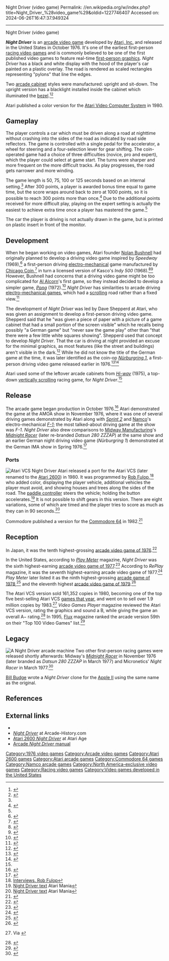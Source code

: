 Night Driver (video game)
Permalink: //en.wikipedia.org/w/index.php?title=Night_Driver_%28video_game%29&oldid=1227746407
Accessed on: 2024-06-26T16:47:37.949324



------
Night Driver (video game)
{{more citations needed|date=January 2012}}
{{Short description|1976 video game}}
{{Infobox video game
|title = Night Driver
|image = Night Driver Cover.jpg
|caption = Arcade flyer
|developer = [[Atari, Inc.]]
|publisher = {{vgrelease|NA/EU|Atari, Inc.|JP|[[Namco]]<ref name="ATVGL:JaO1971-2005">{{cite book|last=Akagi|first=Masumi|url=https://archive.org/stream/ArcadeGameList1971-2005#page/n52/mode/1up|title=ナムコ Namco|work=アーケードTVゲームリスト 国内•海外編 (1971-2005)|edition=1st|publisher=Amusement News Agency|date=13 October 2006|page=51|isbn=978-4990251215|language=ja}}</ref>}}
|designer = Dave Shepperd s/w<br>Ron Milner<br>Steve Mayer<br>Terry Fowler (hardware)
|platforms = [[Arcade video game|Arcade]], [[Atari 2600]], [[Commodore 64]]
|release = '''Arcade'''{{vgrelease|NA|October 1976<ref name="atari_production99"/>|EU|1976<ref>{{cite web |title=Video Game Flyers: Night Driver, Atari, Inc. (Germany) |url=https://flyers.arcade-museum.com/?page=thumbs&db=videodb&id=3855 |website=The Arcade Flyer Archive |publisher=[[Killer List of Videogames]] |access-date=22 March 2021}}</ref>|JP|April 1977<ref name="ATVGL:JaO1971-2005"/>}} '''Atari 2600'''{{vgrelease|NA|June 22, 1980<ref>{{cite web |title=Night Driver (Registration Number PA0000174628) |url=https://cocatalog.loc.gov |website=[[United States Copyright Office]] |access-date=1 June 2021}}</ref>}}'''Commodore 64'''{{vgrelease|NA|1982}}
|genre = [[Racing video game|Racing]]
|modes = [[Single-player]]
|arcade system = [[MOS Technology 6502|6502]] @ 1.008 MHz
}}

'''''Night Driver''''' is an  [[arcade video game]] developed by [[Atari, Inc.]] and released in the United States in October 1976. It's one of the earliest first-person [[racing video games]] and is commonly believed to be one of the first published video games to feature real-time [[First person (video games)|first-person graphics]]. ''Night Driver'' has a black and white display with the hood of the player's car painted on a plastic overlay. The road is rendered as scaled rectangles representing "pylons" that line the edges.

Two [[arcade cabinet]] styles were manufactured: upright and sit-down. The upright version has a blacklight installed inside the cabinet which illuminated the [[bezel setting|bezel]].<ref name="manual">{{cite web|title=Owner's Manual|year=1978|url=https://archive.org/stream/ArcadeGameManualNightdriver/nightdriver#page/n5/mode/2up|accessdate=7 November 2012}}</ref><ref>{{cite web|title=Arcade Museum|url=http://www.arcade-museum.com/game_detail.php?game_id=8866|accessdate=7 November 2012}}</ref>

Atari published a color version for the [[Atari 2600|Atari Video Computer System]] in 1980.

==Gameplay==
The player controls a car which must be driven along a road at nighttime without crashing into the sides of the road as indicated by road side reflectors. The game is controlled with a single pedal for the accelerator, a wheel for steering and a four-selection lever for gear shifting. The coin-operated game had a choice of three difficulties (novice, pro and expert), which the player could select at game start. The turns were sharper and more frequent on the more difficult tracks. As play progresses, the road gets narrower and more winding.

The game length is 50, 75, 100 or 125 seconds based on an internal setting.<ref name="manual" /> After 300 points, a player is awarded bonus time equal to game time, but the score wraps around back to zero at 1000 points, so it is possible to reach 300 points more than once.<ref name="Museum">{{cite web|title=Night Driver Museum Entry|url=http://www.arcade-museum.com/game_detail.php?game_id=8866|accessdate=7 November 2012}}</ref> Due to the additional points received for more difficult play, playing on the expert setting is actually the easiest to achieve extra time once a player has mastered the game.<ref name="Museum" />

The car the player is driving is not actually drawn in the game, but is printed on plastic insert in front of the monitor.

==Development==
When he began working on video games, Atari founder [[Nolan Bushnell]] had originally planned to develop a driving video game inspired by ''Speedway'' (1969),<ref name="BushnellInt">{{cite web |last1=Bushnell |first1=Nolan |author1-link=Nolan Bushnell |last2=Weaver |first2=Christopher |title=Nolan Bushnell: Transcript of an interview conducted by Christopher Weaver |url=https://www.si.edu/media/NMAH/NMAH-AC1498_Transcript_NolanBushnell.pdf |access-date=2021-05-20 |work=[[Lemelson Center for the Study of Invention and Innovation]] |publisher=[[Smithsonian Institution]] |date=2017-11-17 |page=33}}</ref> a first-person driving [[electro-mechanical games|electro-mechanical]] game manufactured by [[Chicago Coin]],<ref>{{cite book |last1=Ramsay |first1=Morgan |title=Gamers at Work: Stories Behind the Games People Play |date=2012-06-08 |publisher=[[Apress]] |location=New York |isbn=978-1-4302-3352-7 |page=24 |url=https://books.google.com/books?id=lESCCXkdy3YC&pg=PA24}}</ref> in turn a licensed version of Kasco's ''Indy 500'' (1968).<ref>{{cite web |title=Kasco Indy 500 coin operated mechanical arcade driving game |url=http://www.pinrepair.com/arcade/k500.htm |website=Pinball Repair |access-date=16 April 2021}}</ref><ref name="Smith">{{cite book |last1=Smith |first1=Alexander |title=They Create Worlds: The Story of the People and Companies That Shaped the Video Game Industry, Vol. I: 1971-1982 |date=19 November 2019 |publisher=[[CRC Press]] |isbn=978-0-429-75261-2 |pages=119–20, 188-91 |url=https://books.google.com/books?id=Cxy_DwAAQBAJ&pg=PT119}}</ref> However, Bushnell had concerns that a driving video game might be too complicated for [[Al Alcorn]]'s first game, so they instead decided to develop a simpler game, ''[[Pong]]'' (1972).<ref name="computerspace">{{cite web |url=http://www.salon.com/people/feature/1999/06/12/nolan/index.html |title=The adventures of King Pong |last=Pescovitz |first=David |date=1999-06-12 |work=[[Salon (website)|Salon]] |archive-url=https://web.archive.org/web/20080307161700/http://www.salon.com/people/feature/1999/06/12/nolan/index.html|archive-date=2008-03-07 |url-status=dead |author-link=David Pescovitz}}</ref> ''Night Driver'' has similarities to arcade driving [[electro-mechanical games]], which had a [[scrolling]] road rather than a fixed view.<ref name="Barton">{{cite book |last1=Barton |first1=Matt |title=Vintage Games 2.0: An Insider Look at the Most Influential Games of All Time |date=8 May 2019 |publisher=[[CRC Press]] |isbn=978-1-000-00092-4 |page=73 |url=https://books.google.com/books?id=fU-fDwAAQBAJ&pg=PA73}}</ref>

The development of ''Night Driver'' was led by Dave Shepperd at Atari, who was given an assignment to develop a first-person driving video game. Shepperd said that he "was given a piece of paper with a picture of a game cabinet that had a small portion of the screen visible" which he recalls being possibly "a German game" but "never saw the game play" other than "that there were a few little white squares showing". Shepperd used that concept to develop ''Night Driver''. That the car is driving at night provided an excuse for the minimal graphics, as most features (like the street and buildings) aren't visible in the dark.<ref name="pioneers">{{cite web|title=Racing Game Pioneers|date=11 February 2012|url=http://www.sub5zero.com/o-racing-game-pioneers-night-driver/|accessdate=7 November 2012}}</ref> While he did not know the title of the German game at the time, it was later identified as the coin-op ''[[Nürburgring 1]]'', a first-person driving video game released earlier in 1976.<ref>{{cite web|title=Nuerburg Ring Game|url=http://weltenschule.de/vgames/Nuerburg/Nuerburgring.html|accessdate=7 November 2012}}</ref><ref name="Bomb">{{cite web|title=Game Review|url=http://www.giantbomb.com/night-driver/61-13617/|accessdate=7 November 2012}}</ref>

Atari used some of the leftover arcade cabinets from ''[[Hi-way]]'' (1975), a top-down [[vertically scrolling video game|vertically scrolling]] racing game, for ''Night Driver''.<ref name="Barton"/>

==Release==
The arcade game began production in October 1976.<ref name="atari_production99">{{cite web|title=Production Numbers|url=http://www.atarigames.com/atarinumbers90s.pdf|publisher=[[Atari]]|accessdate=19 March 2012|year=1999|archive-date=10 May 2013|archive-url=https://web.archive.org/web/20130510143012/http://www.atarigames.com/atarinumbers90s.pdf|url-status=dead}}</ref> Atari demonstrated the game at  the AMOA show in November 1976, where it was one of several driving games demonstrated by Atari along with ''[[Sprint 2]]'' and [[Namco]]'s electro-mechanical ''[[F-1 (arcade game)|F-1]]''; the most talked-about driving game at the show was ''F-1''. ''Night Driver'' also drew comparisons to [[Midway Manufacturing]]'s ''[[Midnight Racer]]'' (later re-branded ''Datsun 280 ZZZAP'') at the same show and an earlier German night driving video game (''Nürburgring 1'') demonstrated at the German IMA show in Spring 1976.<ref name="PM1976">{{cite magazine |title=Sexton Star of MOA Seminar: Video |magazine=[[Play Meter]] |date=December 1976 |volume=2 |issue=14 |pages=20-26 (23-6) |url=https://archive.org/details/play-meter-volume-2-number-14-december-1976-600DPI/Play%20Meter%20-%20Volume%202%2C%20Number%2014%20-%20December%201976/page/n20}}
</ref>

===Ports===
[[File:Night_Driver_Atari_2600_Screenshot.png|thumb|right|Atari VCS ''Night Driver'']]
Atari released a port for the Atari VCS (later renamed to the [[Atari 2600]]) in 1980. It was programmed by [[Rob Fulop]],<ref>[https://www.digitpress.com/library/interviews/interview_rob_fulop.html Interviews. Rob Fulop]</ref> who added color, displaying the player vehicle, additional vehicles the player must avoid, and showing houses and trees along the sides of the road. The [[paddle (game controller)|paddle controller]] steers the vehicle; holding the button accelerates.<ref>[http://www.atarimania.com/2600/boxes/hi_res/night_driver_text_i_3.jpg Night Driver text] Atari Mania</ref> It is not possible to shift gears in this version. There are eight variations, some of which are timed and the player tries to score as much as they can in 90 seconds.<ref>[http://www.atarimania.com/2600/boxes/hi_res/night_driver_text_i_4.jpg Night Driver text] Atari Mania</ref>

Commodore published a version for the [[Commodore 64]] in 1982.<ref>{{cite web | url=https://www.uvlist.net/game-34848-Night+Driver | title=Night Driver (1982) by HAL Laboratory C64 game}}</ref>

==Reception==
In Japan, it was the tenth highest-grossing [[1976 in video games|arcade video game of 1976]].<ref name="GM65">{{cite magazine|title=本紙アンケー 〜 ト調査の結果|trans-title=Paper Questionnaire: Results of the Survey |magazine=[[:ja:ゲームマシン|Game Machine]]|issue=65|publisher=[[:ja:アミューズメント通信社|Amusement Press, Inc.]]|date=1 February 1977|pages=2–3|lang=ja|url=https://onitama.tv/gamemachine/pdf/19770201p.pdf#page=2}}</ref>

In the United States, according to ''[[Play Meter]]'' magazine, ''Night Driver'' was the sixth highest-earning [[1977 in video games|arcade video game of 1977]].<ref>{{cite journal |title=Top Arcade Games |journal=[[Play Meter]] |date=November 1977}}</ref> According to ''RePlay'' magazine, it was the seventh highest-earning arcade video game of 1977.<ref>{{cite journal |title=Profit Chart |journal=RePlay |date=November 1977}}</ref> ''Play Meter'' later listed it as the ninth highest-grossing [[1978 in video games|arcade game of 1978]],<ref>{{cite magazine |title=The 'Winners' of '78: Top Arcade Games |magazine=[[Play Meter]] |year=1978}}</ref> and the eleventh highest [[1978 in video games|arcade video game of 1979]].<ref>{{cite magazine |title=The Winners of '79: Top Videos |magazine=[[Play Meter]] |year=1979}}</ref>

The Atari VCS version sold 161,352 copies in 1980, becoming one of the top five best-selling Atari VCS [[1980 in video games|games that year]], and went on to sell over 1.9 million copies by 1983.<ref name="Atari">{{cite book |title=Cartridge Sales Since 1980 |publisher=[[Atari Corp.]]}} Via {{cite episode |title=The Agony & The Ecstasy |series=Once Upon Atari |date=August 10, 2003 |number=4 |minutes=23 |publisher=Scott West Productions}}</ref> ''Video Games Player'' magazine reviewed the Atari VCS version, rating the graphics and sound a B, while giving the game an overall A− rating.<ref>{{cite magazine |title=Software Report Card |magazine=Video Games Player |date=September 1982 |volume=1 |issue=1 |publisher=Carnegie Publications |location=United States |pages=62–3 |url=https://archive.org/details/Video_Games_Player_Vol_1_No_1_1982-09_Carnegie_Publications_US/page/n61/mode/2up}}</ref> In 1995, [[Flux (magazine)|Flux]] magazine ranked the arcade version 59th on their "Top 100 Video Games" list.<ref>{{Cite journal |date=April 1995 |title=Top 100 Video Games |url=https://archive.org/details/flux-issue-4/page/n29/mode/2up |journal=Flux |publisher=Harris Publications |issue=4 |pages=31}}</ref>

==Legacy==
[[File:Night driver arcade machine.JPG|thumb|right|A ''Night Driver'' arcade machine]]
Two other first-person racing games were released shortly afterwards: Midway's ''[[Datsun 280 ZZZAP|Midnight Racer]]'' in November 1976 (later branded as ''Datsun 280 ZZZAP'' in March 1977) and Micronetics' ''Night Racer'' in March 1977.<ref>{{cite book |last1=Akagi |first1=Masumi |title=アーケードTVゲームリスト国内•海外編(1971-2005) |trans-title=Arcade TV Game List: Domestic • Overseas Edition (1971-2005) |date=13 October 2006 |publisher=Amusement News Agency |language=ja |location=Japan |isbn=978-4990251215 |page=124 |url=https://archive.org/details/ArcadeGameList1971-2005/page/n125}}</ref>

[[Bill Budge]] wrote a ''Night Driver'' clone for the [[Apple II]] using the same name as the original.

==References==
{{reflist}}

==External links==
* {{KLOV game|id=8866}}
* [http://www.arcade-history.com/index.php?page=detail&id=1770 ''Night Driver''] at Arcade-History.com
* [https://web.archive.org/web/20170331031722/http://www.atariage.com/software_page.html?SoftwareLabelID=325 Atari 2600 ''Night Driver''] at Atari Age
* [https://archive.org/details/ArcadeGameManualNightdriver Arcade ''Night Driver'' manual]

{{1970s Atari arcade games}}

[[Category:1976 video games]]
[[Category:Arcade video games]]
[[Category:Atari 2600 games]]
[[Category:Atari arcade games]]
[[Category:Commodore 64 games]]
[[Category:Namco arcade games]]
[[Category:North America-exclusive video games]]
[[Category:Racing video games]]
[[Category:Video games developed in the United States]]